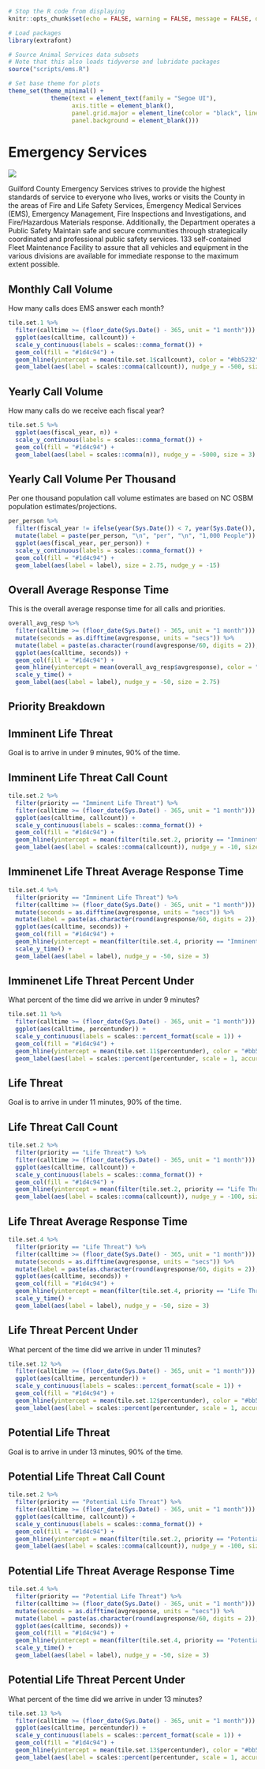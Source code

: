 ```r
# Stop the R code from displaying
knitr::opts_chunk$set(echo = FALSE, warning = FALSE, message = FALSE, dpi = 320, out.width = "100%")

# Load packages
library(extrafont)

# Source Animal Services data subsets
# Note that this also loads tidyverse and lubridate packages
source("scripts/ems.R")

# Set base theme for plots
theme_set(theme_minimal() +
            theme(text = element_text(family = "Segoe UI"),
                  axis.title = element_blank(),
                  panel.grid.major = element_line(color = "black", linetype = "dotted"),
                  panel.background = element_blank()))
```

# Emergency Services {#ems}

![](images/public_safety.png)

Guilford County Emergency Services strives to provide the highest standards of service to everyone who lives, works or visits the County in the areas of Fire and Life Safety Services, Emergency Medical Services (EMS), Emergency Management, Fire Inspections and Investigations, and Fire/Hazardous Materials response. Additionally, the Department operates a Public Safety Maintain safe and secure communities through strategically coordinated and
professional public safety services. 133 self-contained Fleet Maintenance Facility to assure that all vehicles and equipment in the various divisions are available for immediate response to the maximum extent possible.

## Monthly Call Volume {#emsmonthlycallvolume}

How many calls does EMS answer each month?

```r
tile.set.1 %>%
  filter(calltime >= (floor_date(Sys.Date() - 365, unit = "1 month"))) %>%
  ggplot(aes(calltime, callcount)) +
  scale_y_continuous(labels = scales::comma_format()) +
  geom_col(fill = "#1d4c94") +
  geom_hline(yintercept = mean(tile.set.1$callcount), color = "#bb5232") +
  geom_label(aes(label = scales::comma(callcount)), nudge_y = -500, size = 3)
```

## Yearly Call Volume {#emsyearlycallvolume}

How many calls do we receive each fiscal year?

```r
tile.set.5 %>%
  ggplot(aes(fiscal_year, n)) +
  scale_y_continuous(labels = scales::comma_format()) +
  geom_col(fill = "#1d4c94") +
  geom_label(aes(label = scales::comma(n)), nudge_y = -5000, size = 3)
```

## Yearly Call Volume Per Thousand {#emsvolumeperthousand}

Per one thousand population call volume estimates are based on NC OSBM population estimates/projections.

```r
per_person %>%
  filter(fiscal_year != ifelse(year(Sys.Date()) < 7, year(Sys.Date()), year(Sys.Date()) + 1)) %>%
  mutate(label = paste(per_person, "\n", "per", "\n", "1,000 People")) %>%
  ggplot(aes(fiscal_year, per_person)) +
  scale_y_continuous(labels = scales::comma_format()) +
  geom_col(fill = "#1d4c94") +
  geom_label(aes(label = label), size = 2.75, nudge_y = -15)
```


## Overall Average Response Time {#emsoverallavgresp}

This is the overall average response time for all calls and priorities.

```r
overall_avg_resp %>%
  filter(calltime >= (floor_date(Sys.Date() - 365, unit = "1 month"))) %>%
  mutate(seconds = as.difftime(avgresponse, units = "secs")) %>%
  mutate(label = paste(as.character(round(avgresponse/60, digits = 2)), "\n", "min.")) %>%
  ggplot(aes(calltime, seconds)) +
  geom_col(fill = "#1d4c94") +
  geom_hline(yintercept = mean(overall_avg_resp$avgresponse), color = "#bb5232") +
  scale_y_time() +
  geom_label(aes(label = label), nudge_y = -50, size = 2.75)
```

## Priority Breakdown {-#emsprioritybreakdown}

## Imminent Life Threat {#emsimminent}

Goal is to arrive in under 9 minutes, 90% of the time.

## Imminent Life Threat Call Count {#emsimcallcount}

```r
tile.set.2 %>%
  filter(priority == "Imminent Life Threat") %>%
  filter(calltime >= (floor_date(Sys.Date() - 365, unit = "1 month"))) %>%
  ggplot(aes(calltime, callcount)) +
  scale_y_continuous(labels = scales::comma_format()) +
  geom_col(fill = "#1d4c94") +
  geom_hline(yintercept = mean(filter(tile.set.2, priority == "Imminent Life Threat")$callcount), color = "#bb5232") +
  geom_label(aes(label = scales::comma(callcount)), nudge_y = -10, size = 3.5)
```

## Imminenet Life Threat Average Response Time {#emsimavgresp}

```r
tile.set.4 %>%
  filter(priority == "Imminent Life Threat") %>%
  filter(calltime >= (floor_date(Sys.Date() - 365, unit = "1 month"))) %>%
  mutate(seconds = as.difftime(avgresponse, units = "secs")) %>%
  mutate(label = paste(as.character(round(avgresponse/60, digits = 2)), "\n", "min.")) %>%
  ggplot(aes(calltime, seconds)) +
  geom_col(fill = "#1d4c94") +
  geom_hline(yintercept = mean(filter(tile.set.4, priority == "Imminent Life Threat")$avgresponse), color = "#bb5232") +
  scale_y_time() +
  geom_label(aes(label = label), nudge_y = -50, size = 3)
```

## Imminenet Life Threat Percent Under {#emsimpercunder}

What percent of the time did we arrive in under 9 minutes?

```r
tile.set.11 %>%
  filter(calltime >= (floor_date(Sys.Date() - 365, unit = "1 month"))) %>%
  ggplot(aes(calltime, percentunder)) +
  scale_y_continuous(labels = scales::percent_format(scale = 1)) +
  geom_col(fill = "#1d4c94") +
  geom_hline(yintercept = mean(tile.set.11$percentunder), color = "#bb5232") +
  geom_label(aes(label = scales::percent(percentunder, scale = 1, accuracy = 2)), nudge_y = -5, size = 3.5)
```

## Life Threat {#emslife}

Goal is to arrive in under 11 minutes, 90% of the time.

## Life Threat Call Count {#emslifecallcount}

```r
tile.set.2 %>%
  filter(priority == "Life Threat") %>%
  filter(calltime >= (floor_date(Sys.Date() - 365, unit = "1 month"))) %>%
  ggplot(aes(calltime, callcount)) +
  scale_y_continuous(labels = scales::comma_format()) +
  geom_col(fill = "#1d4c94") +
  geom_hline(yintercept = mean(filter(tile.set.2, priority == "Life Threat")$callcount), color = "#bb5232") +
  geom_label(aes(label = scales::comma(callcount)), nudge_y = -100, size = 3)
```

## Life Threat Average Response Time {#emslifeavgresp}

```r
tile.set.4 %>%
  filter(priority == "Life Threat") %>%
  filter(calltime >= (floor_date(Sys.Date() - 365, unit = "1 month"))) %>%
  mutate(seconds = as.difftime(avgresponse, units = "secs")) %>%
  mutate(label = paste(as.character(round(avgresponse/60, digits = 2)), "\n", "min.")) %>%
  ggplot(aes(calltime, seconds)) +
  geom_col(fill = "#1d4c94") +
  geom_hline(yintercept = mean(filter(tile.set.4, priority == "Life Threat")$avgresponse), color = "#bb5232") +
  scale_y_time() +
  geom_label(aes(label = label), nudge_y = -50, size = 3)
```

## Life Threat Percent Under {#emslifepercunder}

What percent of the time did we arrive in under 11 minutes?

```r
tile.set.12 %>%
  filter(calltime >= (floor_date(Sys.Date() - 365, unit = "1 month"))) %>%
  ggplot(aes(calltime, percentunder)) +
  scale_y_continuous(labels = scales::percent_format(scale = 1)) +
  geom_col(fill = "#1d4c94") +
  geom_hline(yintercept = mean(tile.set.12$percentunder), color = "#bb5232") +
  geom_label(aes(label = scales::percent(percentunder, scale = 1, accuracy = 2)), nudge_y = -5, size = 3.5)
```

## Potential Life Threat {#emspotential}

Goal is to arrive in under 13 minutes, 90% of the time.

## Potential Life Threat Call Count {#emspotcallcount}

```r
tile.set.2 %>%
  filter(priority == "Potential Life Threat") %>%
  filter(calltime >= (floor_date(Sys.Date() - 365, unit = "1 month"))) %>%
  ggplot(aes(calltime, callcount)) +
  scale_y_continuous(labels = scales::comma_format()) +
  geom_col(fill = "#1d4c94") +
  geom_hline(yintercept = mean(filter(tile.set.2, priority == "Potential Life Threat")$callcount), color = "#bb5232") +
  geom_label(aes(label = scales::comma(callcount)), nudge_y = -100, size = 3.5)
```

## Potential Life Threat Average Response Time {#emspotavgresp}

```r
tile.set.4 %>%
  filter(priority == "Potential Life Threat") %>%
  filter(calltime >= (floor_date(Sys.Date() - 365, unit = "1 month"))) %>%
  mutate(seconds = as.difftime(avgresponse, units = "secs")) %>%
  mutate(label = paste(as.character(round(avgresponse/60, digits = 2)), "\n", "min.")) %>%
  ggplot(aes(calltime, seconds)) +
  geom_col(fill = "#1d4c94") +
  geom_hline(yintercept = mean(filter(tile.set.4, priority == "Potential Life Threat")$avgresponse), color = "#bb5232") +
  scale_y_time() +
  geom_label(aes(label = label), nudge_y = -50, size = 3)
```

## Potential Life Threat Percent Under {#emspotpercunder}

What percent of the time did we arrive in under 13 minutes?

```r
tile.set.13 %>%
  filter(calltime >= (floor_date(Sys.Date() - 365, unit = "1 month"))) %>%
  ggplot(aes(calltime, percentunder)) +
  scale_y_continuous(labels = scales::percent_format(scale = 1)) +
  geom_col(fill = "#1d4c94") +
  geom_hline(yintercept = mean(tile.set.13$percentunder), color = "#bb5232") +
  geom_label(aes(label = scales::percent(percentunder, scale = 1, accuracy = 2)), nudge_y = -5, size = 3.5)
```

